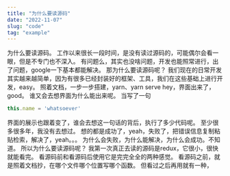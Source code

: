 ```yaml
---
title: "为什么要读源码"
date: "2022-11-07"
slug: "code"
tag: "example"
---
```


为什么要读源码。
工作以来很长一段时间，是没有读过源码的，可能偶尔会看一眼，但是不专门也不深入。
有问题么，其实也没啥问题，开发也能照常进行，出了问题，google一下基本都能解决。
那为什么要读源码呢？
我们现在的日常开发其实越来越简单，因为有很多已经封装好的框架、工具，我们在这些基础上进行开发，easy。
照着文档，一步一步搭建，yarn、yarn serve
hey，界面出来了，good。
谁又会去想界面为什么能出来呢。
当写了一句
```js
this.name = 'whatsoever'
```
界面的展示也跟着变了，谁会去想这一句话的背后，执行了多少代码呢。
至少很多很多年，我没有去想过。
想的都是成功了，yeah，失败了，把错误信息复制粘贴检索，解决了，yeah。。。
为什么会失败，为什么能解决，为什么会成功。不知道。
所以为什么要读源码呢？
我第一次真正去读的源码是redux，它很小，很快就能看完。
看源码前和看源码后使用它是完完全全的两种感觉。
看源码之前，就是照着文档抄，在哪个文件哪个位置写哪个函数。
但看过之后再用就有一种，
